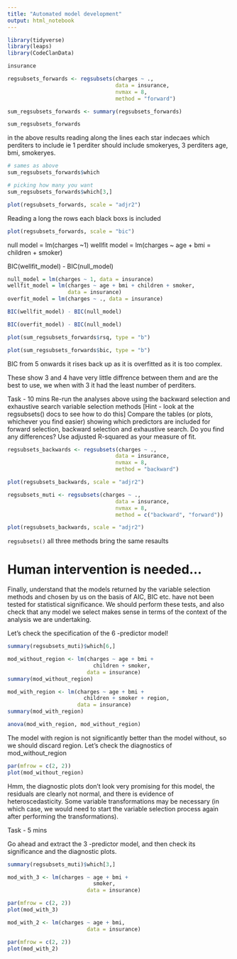 ```yaml
---
title: "Automated model development"
output: html_notebook
---
```


```r
library(tidyverse)
library(leaps)
library(CodeClanData)
```


```r
insurance
```

```r
regsubsets_forwards <- regsubsets(charges ~ .,
                                  data = insurance,
                                  nvmax = 8,
                                  method = "forward")
```


```r
sum_regsubsets_forwards <- summary(regsubsets_forwards)

sum_regsubsets_forwards
```

in the above results reading along the lines each star indecaes which perditers to include ie 1 perditer should include smokeryes, 3 perditers age, bmi, smokeryes.

```r
# sames as above
sum_regsubsets_forwards$which
```

```r
# picking how many you want
sum_regsubsets_forwards$which[3,]
```


```r
plot(regsubsets_forwards, scale = "adjr2")
```

Reading a long the rows each black boxs is included 

```r
plot(regsubsets_forwards, scale = "bic")
```

null model = lm(charges ~1)
wellfit model = lm(charges ~ age + bmi = children + smoker)

BIC(wellfit_model) - BIC(null_model)

```r
null_model = lm(charges ~ 1, data = insurance)
wellfit_model = lm(charges ~ age + bmi + children + smoker, 
                   data = insurance)
overfit_model = lm(charges ~ ., data = insurance)

BIC(wellfit_model) - BIC(null_model)
```

```r
BIC(overfit_model) - BIC(null_model)
```

```r
plot(sum_regsubsets_forwards$rsq, type = "b")
```

```r
plot(sum_regsubsets_forwards$bic, type = "b")
```


BIC from 5 onwards it rises back up as it is overfitted as it is too complex. 


These show 3 and 4 have very little diffrence between them and are the best to use, we when with 3 it had the least number of perditers. 

Task - 10 mins
Re-run the analyses above using the backward selection and exhaustive search variable selection methods [Hint - look at the regsubsets() docs to see how to do this]
Compare the tables (or plots, whichever you find easier) showing which predictors are included for forward selection, backward selection and exhaustive search. Do you find any differences? Use adjusted R-squared as your measure of fit.

```r
regsubsets_backwards <- regsubsets(charges ~ .,
                                  data = insurance,
                                  nvmax = 8,
                                  method = "backward")

plot(regsubsets_backwards, scale = "adjr2")
```

```r
regsubsets_muti <- regsubsets(charges ~ .,
                                  data = insurance,
                                  nvmax = 8,
                                  method = c("backward", "forward"))

plot(regsubsets_backwards, scale = "adjr2")
```

`regsubsets()` all three methods bring the same resaults 


# Human intervention is needed…

Finally, understand that the models returned by the variable selection methods and chosen by us on the basis of AIC, BIC etc. have not been tested for statistical significance. We should perform these tests, and also check that any model we select makes sense in terms of the context of the analysis we are undertaking.

Let’s check the specification of the 6
-predictor model!

```r
summary(regsubsets_muti)$which[6,]
```

```r
mod_without_region <- lm(charges ~ age + bmi +
                           children + smoker, 
                         data = insurance)
summary(mod_without_region)
```

```r
mod_with_region <- lm(charges ~ age + bmi +
                        children + smoker + region, 
                      data = insurance)
summary(mod_with_region)
```

```r
anova(mod_with_region, mod_without_region)
```

The model with region is not significantly better than the model without, so we should discard region. Let’s check the diagnostics of mod_without_region

```r
par(mfrow = c(2, 2))
plot(mod_without_region)
```

Hmm, the diagnostic plots don’t look very promising for this model, the residuals are clearly not normal, and there is evidence of heteroscedasticity. Some variable transformations may be necessary (in which case, we would need to start the variable selection process again after performing the transformations).



Task - 5 mins

Go ahead and extract the 3
-predictor model, and then check its significance and the diagnostic plots.

```r
summary(regsubsets_muti)$which[3,]
```


```r
mod_with_3 <- lm(charges ~ age + bmi +
                           smoker, 
                         data = insurance)

par(mfrow = c(2, 2))
plot(mod_with_3)
```



```r
mod_with_2 <- lm(charges ~ age + bmi, 
                         data = insurance)

par(mfrow = c(2, 2))
plot(mod_with_2)
```



